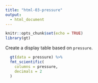 ```yaml
---
title: "html-03-pressure"
output:
  - html_document
---
```


```r
knitr::opts_chunk$set(echo = TRUE)
library(gt)
```

Create a display table based on `pressure`.

```r
  gt(data = pressure) %>%
  fmt_scientific(
    columns = pressure,
    decimals = 2
  )
```
